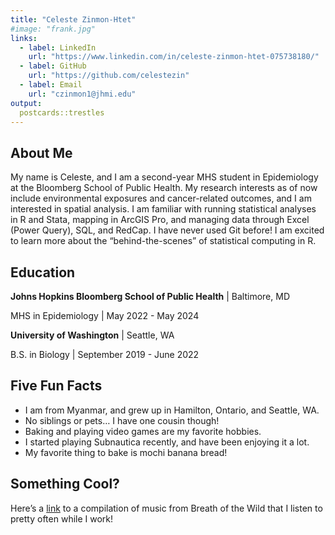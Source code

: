 ```yaml
---
title: "Celeste Zinmon-Htet"
#image: "frank.jpg"
links:
  - label: LinkedIn
    url: "https://www.linkedin.com/in/celeste-zinmon-htet-075738180/"
  - label: GitHub
    url: "https://github.com/celestezin"
  - label: Email
    url: "czinmon1@jhmi.edu"
output:
  postcards::trestles
---
```

 
## About Me

My name is Celeste, and I am a second-year MHS student in Epidemiology at the Bloomberg School 
of Public Health. My research interests as of now include environmental exposures and cancer-related 
outcomes, and I am interested in spatial analysis. I am familiar with running statistical analyses in R and 
Stata, mapping in ArcGIS Pro, and managing data through Excel (Power Query), SQL, and RedCap. I 
have never used Git before! I am excited to learn more about the "behind-the-scenes" of statistical 
computing in R.

## Education

**Johns Hopkins Bloomberg School of Public Health** | Baltimore, MD

MHS in Epidemiology | May 2022 - May 2024

**University of Washington** | Seattle, WA

B.S. in Biology | September 2019 - June 2022

## Five Fun Facts

- I am from Myanmar, and grew up in Hamilton, Ontario, and Seattle, WA.
- No siblings or pets... I have one cousin though!
- Baking and playing video games are my favorite hobbies.
- I started playing Subnautica recently, and have been enjoying it a lot.
- My favorite thing to bake is mochi banana bread!

## Something Cool?

Here's a [link](https://www.youtube.com/watch?v=lqZsRqOjmMM) to a compilation 
of music from Breath of the Wild that I listen to pretty often while I work!



